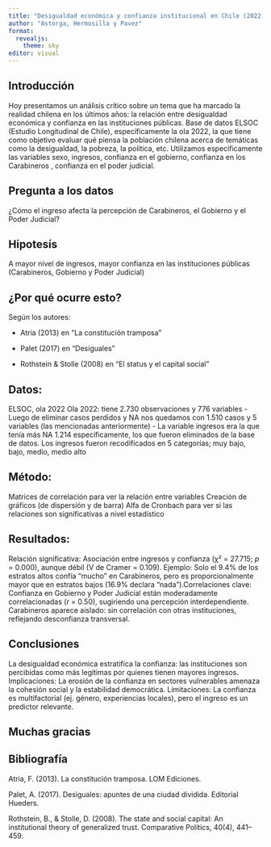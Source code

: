 ```yaml
---
title: "Desigualdad económica y confianza institucional en Chile (2022)"
author: "Astorga, Hermosilla y Pavez"
format:
  revealjs: 
    theme: sky
editor: visual
---
```


## Introducción

Hoy presentamos un análisis crítico sobre un tema que ha marcado la realidad chilena en los últimos años: la relación entre desigualdad económica y confianza en las instituciones públicas. Base de datos ELSOC (Estudio Longitudinal de Chile), específicamente la ola 2022, la que tiene como objetivo evaluar qué piensa la población chilena acerca de temáticas como la desigualdad, la pobreza, la política, etc. Utilizamos específicamente las variables sexo, ingresos, confianza en el gobierno, confianza en los Carabineros , confianza en el poder judicial.

## Pregunta a los datos

¿Cómo el ingreso afecta la percepción de Carabineros, el Gobierno y el Poder Judicial?

## Hipotesís

A mayor nivel de ingresos, mayor confianza en las instituciones públicas (Carabineros, Gobierno y Poder Judicial)

## ¿Por qué ocurre esto?
Según los autores: 

- Atria (2013) en "La constitución tramposa" 

- Palet (2017) en "Desiguales" 

- Rothstein & Stolle (2008) en "El status y el capital social"


## Datos:

ELSOC, ola 2022 Ola 2022: tiene 2.730 observaciones y 776 variables - Luego de eliminar casos perdidos y NA nos quedamos con 1.510 casos y 5 variables (las mencionadas anteriormente) - La variable ingresos era la que tenía más NA 1.214 específicamente, los que fueron eliminados de la base de datos. Los ingresos fueron recodificados en 5 categorías; muy bajo, bajo, medio, medio alto

## Método:

Matrices de correlación para ver la relación entre variables Creación de gráficos (de dispersión y de barra) Alfa de Cronbach para ver si las relaciones son significativas a nivel estadístico

## Resultados:

Relación significativa: Asociación entre ingresos y confianza (χ² = 27.715; *p* = 0.000), aunque débil (V de Cramer = 0.109). Ejemplo: Solo el 9.4% de los estratos altos confía "mucho" en Carabineros, pero es proporcionalmente mayor que en estratos bajos (16.9% declara "nada").Correlaciones clave: Confianza en Gobierno y Poder Judicial están moderadamente correlacionadas (*r* = 0.50), sugiriendo una percepción interdependiente. Carabineros aparece aislado: sin correlación con otras instituciones, reflejando desconfianza transversal.


## Conclusiones

La desigualdad económica estratifica la confianza: las instituciones son percibidas como más legítimas por quienes tienen mayores ingresos. Implicaciones: La erosión de la confianza en sectores vulnerables amenaza la cohesión social y la estabilidad democrática. Limitaciones: La confianza es multifactorial (ej. género, experiencias locales), pero el ingreso es un predictor relevante.


## Muchas gracias

## Bibliografía

Atria, F. (2013). La constitución tramposa. LOM Ediciones.

Palet, A. (2017). Desiguales: apuntes de una ciudad dividida. Editorial Hueders.

Rothstein, B., & Stolle, D. (2008). The state and social capital: An institutional theory of generalized trust. Comparative Politics, 40(4), 441–459.
